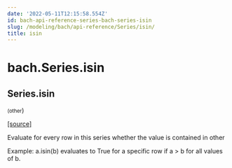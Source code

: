 ```yaml
---
date: '2022-05-11T12:15:58.554Z'
id: bach-api-reference-series-bach-series-isin
slug: /modeling/bach/api-reference/Series/isin/
title: isin
---
```


# bach.Series.isin

<div className="method">

## <span className="additional-name">Series.</span><span className="name">isin</span>

<small className="parameter-list">(<span className="parameter" id="other">other</span></small>)


&#8203;<span className="view-source">[[source]](https://github.com/objectiv/objectiv-analytics/blob/main/bach/bach/series/series.py)</span>

<div className="content">

Evaluate for every row in this series whether the value is contained in other

Example: a.isin(b) evaluates to True for a specific row if a > b for all values of b.


</div>


</div>
